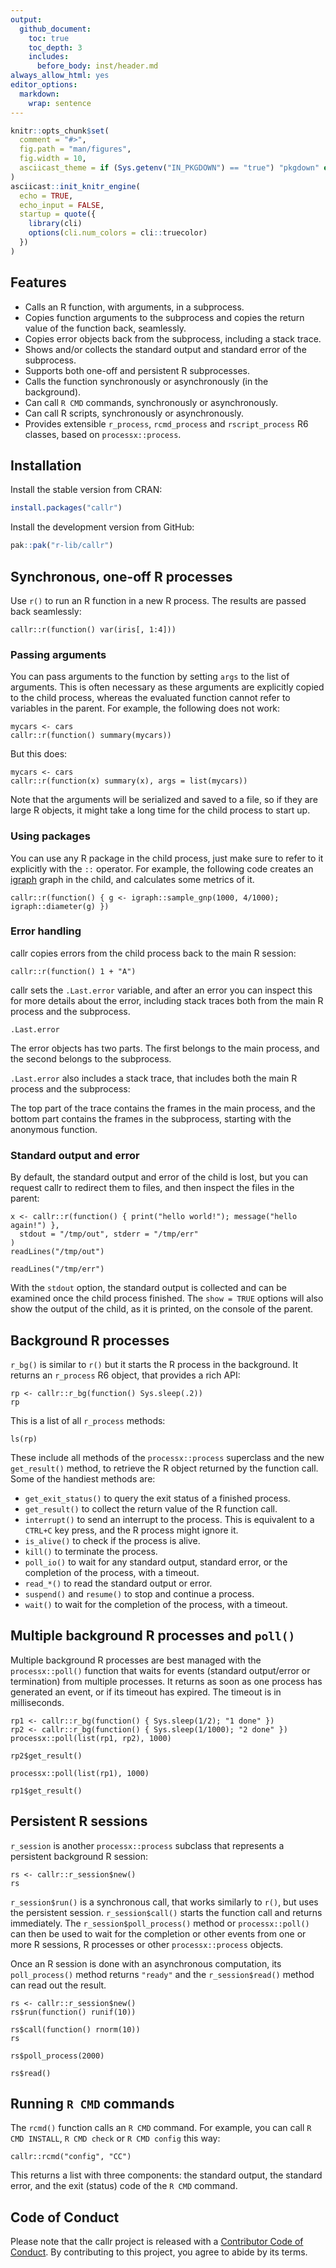 ```yaml
---
output:
  github_document:
    toc: true
    toc_depth: 3
    includes:
      before_body: inst/header.md
always_allow_html: yes
editor_options:
  markdown:
    wrap: sentence
---
```


```r
knitr::opts_chunk$set(
  comment = "#>",
  fig.path = "man/figures",
  fig.width = 10,
  asciicast_theme = if (Sys.getenv("IN_PKGDOWN") == "true") "pkgdown" else "readme"
)
asciicast::init_knitr_engine(
  echo = TRUE,
  echo_input = FALSE,
  startup = quote({
    library(cli)
    options(cli.num_colors = cli::truecolor)
  })
)
```

## Features

-   Calls an R function, with arguments, in a subprocess.
-   Copies function arguments to the subprocess and copies the return value of the function back, seamlessly.
-   Copies error objects back from the subprocess, including a stack trace.
-   Shows and/or collects the standard output and standard error of the subprocess.
-   Supports both one-off and persistent R subprocesses.
-   Calls the function synchronously or asynchronously (in the background).
-   Can call `R CMD` commands, synchronously or asynchronously.
-   Can call R scripts, synchronously or asynchronously.
-   Provides extensible `r_process`, `rcmd_process` and `rscript_process` R6 classes, based on `processx::process`.

## Installation

Install the stable version from CRAN:

```r
install.packages("callr")
```

Install the development version from GitHub:

```r
pak::pak("r-lib/callr")
```

## Synchronous, one-off R processes

Use `r()` to run an R function in a new R process.
The results are passed back seamlessly:

```asciicast
callr::r(function() var(iris[, 1:4]))
```

### Passing arguments

You can pass arguments to the function by setting `args` to the list of arguments.
This is often necessary as these arguments are explicitly copied to the child process, whereas the evaluated function cannot refer to variables in the parent.
For example, the following does not work:

```asciicast
mycars <- cars
callr::r(function() summary(mycars))
```

But this does:

```asciicast
mycars <- cars
callr::r(function(x) summary(x), args = list(mycars))
```

Note that the arguments will be serialized and saved to a file, so if they are large R objects, it might take a long time for the child process to start up.

### Using packages

You can use any R package in the child process, just make sure to refer to it explicitly with the `::` operator.
For example, the following code creates an [igraph](https://github.com/igraph/rigraph) graph in the child, and calculates some metrics of it.

```asciicast
callr::r(function() { g <- igraph::sample_gnp(1000, 4/1000); igraph::diameter(g) })
```

### Error handling

callr copies errors from the child process back to the main R session:

```asciicast
callr::r(function() 1 + "A")
```
callr sets the `.Last.error` variable, and after an error you can inspect this for more details about the error, including stack traces both from the main R process and the subprocess.

```asciicast
.Last.error
```

The error objects has two parts.
The first belongs to the main process, and the second belongs to the subprocess.

`.Last.error` also includes a stack trace, that includes both the main R process and the subprocess:

The top part of the trace contains the frames in the main process, and the bottom part contains the frames in the subprocess, starting with the anonymous function.

### Standard output and error

By default, the standard output and error of the child is lost, but you can request callr to redirect them to files, and then inspect the files in the parent:

```asciicast
x <- callr::r(function() { print("hello world!"); message("hello again!") },
  stdout = "/tmp/out", stderr = "/tmp/err"
)
readLines("/tmp/out")
```

```asciicast
readLines("/tmp/err")
```

With the `stdout` option, the standard output is collected and can be examined once the child process finished.
The `show = TRUE` options will also show the output of the child, as it is printed, on the console of the parent.

## Background R processes

`r_bg()` is similar to `r()` but it starts the R process in the background.
It returns an `r_process` R6 object, that provides a rich API:

```asciicast
rp <- callr::r_bg(function() Sys.sleep(.2))
rp
```

This is a list of all `r_process` methods:

```asciicast
ls(rp)
```

These include all methods of the `processx::process` superclass and the new `get_result()` method, to retrieve the R object returned by the function call.
Some of the handiest methods are:

-   `get_exit_status()` to query the exit status of a finished process.
-   `get_result()` to collect the return value of the R function call.
-   `interrupt()` to send an interrupt to the process. This is equivalent to a `CTRL+C` key press, and the R process might ignore it.
-   `is_alive()` to check if the process is alive.
-   `kill()` to terminate the process.
-   `poll_io()` to wait for any standard output, standard error, or the completion of the process, with a timeout.
-   `read_*()` to read the standard output or error.
-   `suspend()` and `resume()` to stop and continue a process.
-   `wait()` to wait for the completion of the process, with a timeout.

## Multiple background R processes and `poll()`

Multiple background R processes are best managed with the `processx::poll()` function that waits for events (standard output/error or termination) from multiple processes.
It returns as soon as one process has generated an event, or if its timeout has expired.
The timeout is in milliseconds.

```asciicast
rp1 <- callr::r_bg(function() { Sys.sleep(1/2); "1 done" })
rp2 <- callr::r_bg(function() { Sys.sleep(1/1000); "2 done" })
processx::poll(list(rp1, rp2), 1000)
```

```asciicast
rp2$get_result()
```

```asciicast
processx::poll(list(rp1), 1000)
```

```asciicast
rp1$get_result()
```

## Persistent R sessions

`r_session` is another `processx::process` subclass that represents a persistent background R session:

```asciicast
rs <- callr::r_session$new()
rs
```

`r_session$run()` is a synchronous call, that works similarly to `r()`, but uses the persistent session.
`r_session$call()` starts the function call and returns immediately.
The `r_session$poll_process()` method or `processx::poll()` can then be used to wait for the completion or other events from one or more R sessions, R processes or other `processx::process` objects.

Once an R session is done with an asynchronous computation, its `poll_process()` method returns `"ready"` and the `r_session$read()` method can read out the result.

```asciicast
rs <- callr::r_session$new()
rs$run(function() runif(10))
```

```asciicast
rs$call(function() rnorm(10))
rs
```

```asciicast
rs$poll_process(2000)
```

```asciicast
rs$read()
```

## Running `R CMD` commands

The `rcmd()` function calls an `R CMD` command.
For example, you can call `R CMD INSTALL`, `R CMD check` or `R CMD config` this way:

```asciicast
callr::rcmd("config", "CC")
```

This returns a list with three components: the standard output, the standard error, and the exit (status) code of the `R CMD` command.

## Code of Conduct

Please note that the callr project is released with a
[Contributor Code of Conduct](https://callr.r-lib.org/CODE_OF_CONDUCT.html).
By contributing to this project, you agree to abide by its terms.

